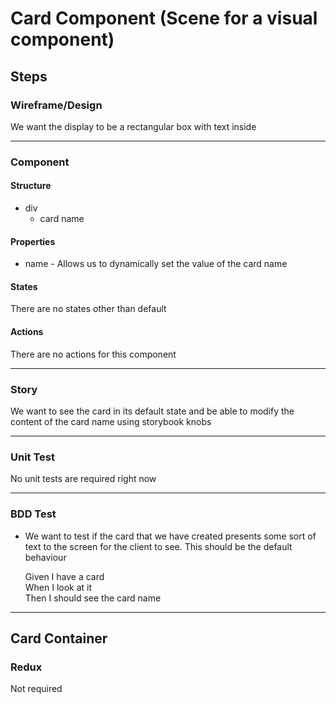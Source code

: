 # Card Component (Scene for a visual component)


## Steps 
### Wireframe/Design 
We want the display to be a rectangular box with text inside

***

### Component 
#### Structure
* div
    * card name

#### Properties
* name - Allows us to dynamically set the value of the card name

#### States
There are no states other than default

#### Actions
There are no actions for this component

***

### Story 
We want to see the card in its default state and be able to modify
the content of the card name using storybook knobs

*** 

### Unit Test 
No unit tests are required right now

***

### BDD Test 
* We want to test if the card that we have created presents some
sort of text to the screen for the client to see. This should be
the default behaviour

    Given I have a card  
    When I look at it  
    Then I should see the card name

*** 
## Card Container 
### Redux 
Not required